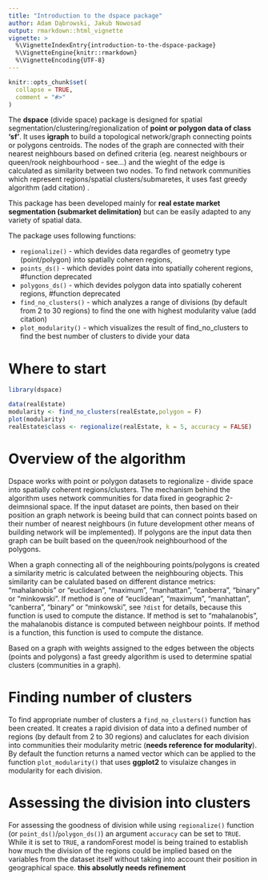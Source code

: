 ```yaml
---
title: "Introduction to the dspace package"
author: Adam Dąbrowski, Jakub Nowosad
output: rmarkdown::html_vignette
vignette: >
  %\VignetteIndexEntry{introduction-to-the-dspace-package}
  %\VignetteEngine{knitr::rmarkdown}
  %\VignetteEncoding{UTF-8}
---
```


```r
knitr::opts_chunk$set(
  collapse = TRUE,
  comment = "#>"
)
```

The **dspace** (divide space) package is designed for spatial segmentation/clustering/regionalization of **point or polygon data of class 'sf'**.
It uses **igraph** to build a topological network/graph connecting points or polygons centroids.
The nodes of the graph are connected with their nearest neighbours based on defined criteria (eg. nearest neighbours or queen/rook neighbourhood - see...) and the wieght of the edge is calculated as similarity between two nodes.
To find network communities which represent regions/spatial clusters/submaretes, it uses fast greedy algorithm (add citation) .

This package has been developed mainly for **real estate market segmentation (submarket delimitation)** but can be easily adapted to any variety of spatial data.

The package uses following functions:

 * `regionalize()` - which devides data regardles of geometry type (point/polygon) into spatially coheren regions,
 * `points_ds()` - which devides point data into spatially coherent regions, #function deprecated
 * `polygons_ds()` - which devides polygon data into spatially coherent regions, #function deprecated
 * `find_no_clusters()` - which analyzes a range of divisions (by default from 2 to 30 regions) to find the one with highest modularity value (add citation)
 * `plot_modularity()` - which visualizes the result of find_no_clusters to find the best number of clusters to divide your data

# Where to start

```r
library(dspace)
```

```r
data(realEstate)
modularity <- find_no_clusters(realEstate,polygon = F)
plot(modularity)
realEstate$class <- regionalize(realEstate, k = 5, accuracy = FALSE)
```

# Overview of the algorithm

Dspace works with point or polygon datasets to regionalize - divide space into spatially coherent regions/clusters.
The mechanism behind the algorithm uses network communities for data fixed in geographic 2-deimnsional space.
If the input dataset are points, then based on their position an graph network is beeing build that can connect points based on their number of nearest neighbours (in future development other means of building network will be implemented).
If polygons are the input data then graph can be built based on the queen/rook neighbourhood of the polygons.

When a graph connecting all of the neighbouring points/polygons is created a similarity metric is calculated between the neighbouring objects. 
This similarity can be calulated based on different distance metrics: "mahalanobis" or "euclidean", "maximum", "manhattan", "canberra", "binary" or "minkowski". 
If method is one of "euclidean", "maximum", "manhattan", "canberra", "binary" or "minkowski", see `?dist` for details, because this function is used to compute the distance. 
If method is set to "mahalanobis", the mahalanobis distance is computed between neighbour points. 
If method is a function, this function is used to compute the distance.

Based on  a graph with weights assigned to the edges between the objects (points and polygons) a fast greedy algorithm is used to determine spatial clusters (communities in a graph).
 
# Finding number of clusters

To find appropriate number of clusters a `find_no_clusters()` function has been created.
It creates a rapid division of data into a defined number of regions (by default from 2 to 30 regions) and caluclates for each division into communities their modularity metric (**needs reference for modularity**).
By default the function returns a named vector which can be applied to the function `plot_modularity()` that uses **ggplot2** to visulaize changes in modularity for each division.

# Assessing the division into clusters

For assessing the goodness of division while using `regionalize()` function (or `point_ds()`/`polygon_ds()`) an argument `accuracy` can be set to `TRUE`. 
While it is set to `TRUE`, a randomForest model is being trained to establish how much the division of the regions could be implied based on the variables from the dataset itself without taking into account their position in geographical space. **this absolutly needs refinement**
